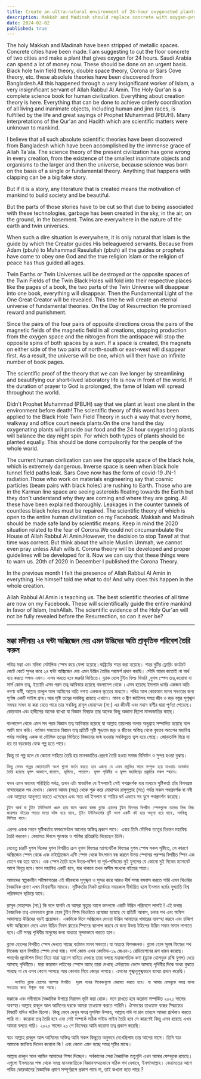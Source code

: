 ```yaml
---
title: Create an ultra-natural environment of 24-hour oxygenated plants in Makkah Madinah
description: Makkah and Madinah should replace concrete with oxygen-producing plants for 24-hour air supply. Scientific theories from Bangladesh, rooted in Qur'anic principles, reveal critical truths about black holes and universal balance.
date: 2024-02-02
published: true
---
```


The holy Makkah and Madinah have been stripped of metallic spaces. Concrete cities have been made. I am suggesting to cut the floor concrete of two cities and make a plant that gives oxygen for 24 hours. Saudi Arabia can spend a lot of money now. These should be done on an urgent basis. Black hole twin field theory, double space theory, Corona or Sars Cove theory, etc. these absolute theories have been discovered from Bangladesh.All this happened through a very insignificant worker of Islam, a very insignificant servant of Allah Rabbul Al Amin. The Holy Qur'an is a complete science book for human civilization. Everything about creation theory is here. Everything that can be done to achieve orderly coordination of all living and inanimate objects, including human and jinn races, is fulfilled by the life and great sayings of Prophet Muhammad (PBUH). Many interpretations of the Qur'an and Hadith which are scientific matters were unknown to mankind.

I believe that all such absolute scientific theories have been discovered from Bangladesh which have been accomplished by the immense grace of Allah Ta'ala. The science theory of the present civilization has gone wrong in every creation, from the existence of the smallest inanimate objects and organisms to the larger and then the universe, because science was born on the basis of a single or fundamental theory. Anything that happens with clapping can be a big fake story.

But if it is a story, any literature that is created means the motivation of mankind to build society and be beautiful.

But the parts of those stories have to be cut so that due to being associated with these technologies, garbage has been created in the sky, in the air, on the ground, in the basement. Twins are everywhere in the nature of the earth and twin universes.

When such a dire situation is everywhere, it is only natural that Islam is the guide by which the Creator guides His beleaguered servants. Because from Adam (pbuh) to Muhammad Rasulullah (pbuh) all the guides or prophets have come to obey one God and the true religion Islam or the religion of peace has thus guided all ages.

Twin Earths or Twin Universes will be destroyed or the opposite spaces of the Twin Fields of the Twin Black Holes will fold into their respective places like the pages of a book, the two parts of the Twin Universe will disappear into one book, everything will disappear. Then the Fundamental Light of the One Great Creator will be revealed. This time he will create an eternal universe of fundamental theories. On the Day of Resurrection
He promised reward and punishment.

Since the pairs of the four pairs of opposite directions cross the pairs of the magnetic fields of the magnetic field in all creations, stopping production from the oxygen space and the nitrogen from the antispace will stop the opposite spins of both spaces by a sum. If a space is created, the magnets on either side of the two pairs of north-south or east-west will disappear first. As a result, the universe will be one, which will then have an infinite number of book pages.

The scientific proof of the theory that we can live longer by streamlining and beautifying our short-lived laboratory life is now in front of the world. If the duration of prayer to God is prolonged, the fame of Islam will spread throughout the world.

Didn't Prophet Muhammad (PBUH) say that we plant at least one plant in the environment before death! The scientific theory of this word has been applied to the Black Hole Twin Field Theory in such a way that every home, walkway and office court needs plants.On the one hand the day oxygenating plants will provide our food and the 24 hour oxygenating plants will balance the day night spin. For which both types of plants should be planted equally. This should be done compulsorily for the people of the whole world.

The current human civilization can see the opposite space of the black hole, which is extremely dangerous. Inverse space is seen when black hole tunnel field paths leak. Sars Cove now has the form of covid-19 JN-1 radiation.Those who work on materials engineering say that cosmic particles (beam pairs with black holes) are rushing to Earth. Those who are in the Karman line space are seeing asteroids floating towards the Earth but they don't understand why they are coming and where they are going. All these have been explained thoroughly.
Leakages in the counter tunnels of countless black holes must be repaired. The scientific theory of which is open to the entire human civilization on my Facebook.
Makkah and Madinah should be made safe land by scientific means. Keep in mind the 2020 situation related to the fear of Corona.We could not circumambulate the House of Allah Rabbul Al Amin.However, the decision to stop Tawaf at that time was correct. But think about the whole Muslim Ummah, we cannot even pray unless Allah wills it. Corona theory will be developed and proper guidelines will be developed for it. Now we can say that these things were to warn us. 20th of 2020
In December I published the Corona Theory.

In the previous month I felt the presence of Allah Rabbul Al Amin in everything. He himself told me what to do! And why does this happen in the whole creation.

Allah Rabbul Al Amin is teaching us. The best scientific theories of all time are now on my Facebook. These will scientifically guide the entire mankind in favor of Islam, InshAllah. The scientific evidence of the Holy Qur'an will not be fully revealed before the Resurrection, so can it ever be?

---

## মক্কা মদীনায় ২৪ ঘন্টা অক্সিজেন দেয় এমন  উদ্ভিদের অতি প্রাকৃতিক পরিবেশ তৈরি করুন

পবিত্র মক্কা এবং মদিনা মেটালিক স্পেস করে ফেলা হয়েছে।কঙ্ক্রিটের শহর করা হয়েছে। শহর দুটির ফ্লোরিং কংক্রিট কেটে কেটে সুন্দর করে ২৪ ঘন্টা অক্সিজেন দেয় এমন উদ্ভিদ তৈরির পরামর্শ প্রদান করছি। সৌদি আরব কতোই না অর্থ ব‍্যয় করতে সক্ষম এখন। এসব করতে হবে জরুরি ভিত্তিতে। ব্ল‍্যাক হোল টুইন ফিল্ড থিওরি ,যুগল স্পেস তত্ব,করোনা বা সার্স কোভ তত্ব, ইত‍্যাদি এসব পরম তত্ব আবিস্কার হয়েছে বাংলাদেশ থেকে ।এসব হয়েছে ইসলাম ধর্মের একজন অতি নগণ‍্য কর্মী, আল্লাহ রাব্বুল আল আমিনের অতি নগণ‍্য একজন ভৃত‍্যের মাধ‍্যমে। পবিত্র আল কোরআন মানব সভ‍্যতার জন‍্য পূর্ণাঙ্গ একটি সাইন্স গ্রন্হ।আর সৃষ্টি তত্বের সবকিছু রয়েছে এখানে। মানব ও জ্বীণ জাতিসহ সমগ্র জীব ও জড় বস্তুর সুশৃঙ্খল সমন্বয় সাধন যা করা যেতে পারে তার সবকিছু রাসূল মোহাম্মদ (সা:) এর জীবনী এবং মহান বাণীর দ্বারা পূর্ণতা পেয়েছে।  কোরআন এবং হাদীসের অনেক ব‍্যাখ‍্যা যা বিজ্ঞান বিষয়ক তার অনেক কিছু অজানা ছিলো মানবজাতির কাছে।

  বাংলাদেশ থেকে এমন সব পরম বিজ্ঞান তত্ব আবিস্কার হয়েছে যা আল্লাহ তায়ালার অপার অনুগ্রহে সম্পাদিত হয়েছে বলে আমি মনে করি। বর্তমান সভ‍্যতার বিজ্ঞান তত্ব প্রতিটি সৃষ্টি ক্ষুদ্রতম জড় ও জীবের অস্তিত্ব থেকে বৃহত্তর অত:পর  মহাবিশ্ব পর্যন্ত সবকিছু একক বা মৌলিক তত্বের ভিত্তিতে বিজ্ঞানের জন্ম হওয়ায় সবকিছুতে ভুল হয়ে গেছে। জোড়তালি দিয়ে যা হয় তা বড়জোর ফেক গল্প হতে পারে।

কিন্তু তা গল্প হলে যে কোনো সাহিত‍্য তৈরি হয় মানবজাতির প্রেরণা তৈরি হওয়া সমাজ বিনির্মান ও সুন্দর হওয়া বুঝায়।

    কিন্তু সেসব গল্পের জোড়াতালি অংশ গুলো কর্তন করতে হবে এজন‍্য যে এসব প্রযুক্তির সাথে সম্পৃক্ত হয়ে যাওয়ায় আবর্জনা তৈরি হয়েছে যুগল আকাশে,বাতাসে, ভূমিতে, পাতালে। যুগল পৃথিবীর ও যুগল মহাবিশ্বের প্রকৃতির সকল স্হানে। 

যখন এমন ভয়াবহ পরিস্থিতি সর্বত্র, তখন এটা স্বাভাবিক যে ইসলামই সেই পথপ্রদর্শক যার মাধ্যমে সৃষ্টিকর্তা তাঁর বিপদগ্রস্ত বান্দাদেরকে পথ দেখান। কেননা আদম (আঃ) থেকে শুরু করে মোহাম্মদ রাসুলুল্লাহ (সাঃ) পর্যন্ত সকল পথপ্রদর্শক বা নবী এক আল্লাহর আনুগত্য করতে এসেছেন এবং সত্য ধর্ম ইসলাম বা শান্তির ধর্ম এভাবে সব যুগে পথপ্রদর্শন করেছে।

    টুইন আর্থ বা টুইন ইউনিভার্স ধ্বংস হয়ে যাবে অথবা যমজ ব্ল্যাক হোলের টুইন ফিল্ডের বিপরীত স্পেসগুলো তাদের নিজ নিজ জায়গায় বইয়ের পাতার মতো ভাঁজ হয়ে যাবে, টুইন ইউনিভার্সের দুটি অংশ একটি বই হয়ে অদৃশ্য হয়ে যাবে, সবকিছু মিলিয়ে যাবে।
এরপর একক মহান সৃষ্টিকর্তার ফান্ডামেন্টাল আলোর অস্তিত্ব প্রকাশ পাবে। এবার তিনি মৌলিক তত্ত্বের চিরন্তন মহাবিশ্ব তৈরি করবেন। কেয়ামত দিবসে পুরস্কার ও শাস্তির প্রতিশ্রুতি দিয়েছেন তিনি।

যেহেতু চারটি যুগল দিকের যুগল বিপরীত ক্রস যুগল ফিল্ডের ম‍্যাগনেটিক ফিল্ডের যুগল স্পেস সকল সৃষ্টিতে, সে কারণে অক্সিজেন স্পেস থেকে এবং  নাইট্রোজেন এন্টি স্পেস থেকে উৎপাদন বন্ধ করলে উভয় স্পেসের পরস্পর বিপরীত স্পিন এক যোগে বন্ধ হয়ে যাবে। এক স্পেস তৈরি হলে উত্তর-দক্ষিণ বা পূর্ব-পশ্চিমের দুই যুগলের যে কোনো দুই দিকের ম‍্যাগনেট আগে বিলুপ্ত হবে।ফলে মহাবিশ্ব একটি হবে, যার থাকবে তখন  অসীম সংখ‍্যক বইয়ের পাতা। 

আমাদের স্বল্পকালীন পরীক্ষাগারের এই জীবনকে সুশৃঙ্খল ও সুন্দর করে আরও দীর্ঘ সময় বসবাস করতে পারি এমন থিওরির বৈজ্ঞানিক প্রমাণ এখন বিশ্ববাসীর সামনে। সৃষ্টিকর্তার নিকট প্রার্থনার সময়কাল দীর্ঘায়িত হলে ইসলাম ধর্মের সুখ‍্যাতি বিশ্ব পরিমন্ডলে ছড়িয়ে যাবে।

রাসূল মোহাম্মদ (সা:) কি বলে যাননি যে আমরা মৃত‍্যুর আগে কমপক্ষে একটি উদ্ভিদ পরিবেশে লাগাই ! এই কথার বৈজ্ঞানিক তত্ব এমনভাবে ব্ল‍্যাক হোল টুইন ফিল্ড থিওরিতে প্রযোজ‍্য হয়েছে যে প্রতিটি আবাস, চলার পথ এবং অফিস আদালতে উদ্ভিদের বড়ই প্রয়োজন। একদিকে দিনে অক্সিজেন দেওয়া উদ্ভিদ আমাদের খাবারের ব‍্যবস্হা করবে এবং চব্বিশ ঘন্টা অক্সিজেন দেবে এমন উদ্ভিদ দিবস রাতের স্পিনের ব‍্যালান্স করবে যে জন‍্য উভয় টাইপের উদ্ভিদ সমান সমান লাগাতে হবে।এটি সমগ্র পৃথিবীর মানুষের জন‍্য বাধ‍্যতা মূলকভাবে করতে হবে।

ব্ল‍্যাক হোলের বিপরীত স্পেস দেখতে পাচ্ছে বর্তমান মানব সভ‍্যতা।যা অত‍্যন্ত বিপদজনক।  ব্ল‍্যাক হোল সূরঙ্গ ফিল্ডের পথ লিকেজ হলে বিপরীত স্পেস দেখা যায়। সার্স কোভ এখন কোভিড-১৯ জেএন-১ রেডিয়েশনের রূপ ধারন করেছে। পদার্থের প্রকৌশল বিদ‍্যা নিয়ে যারা যন্ত্রাংশ বানিয়ে দেখছে তারা বলছে মহাজাগতিক কণা (ব্ল‍্যাক হোলযুক্ত রশ্মি যুগল) ধেয়ে আসছে পৃথিবীতে। যারা কারমান লাইনের স্পেসে আছে তারা দেখছে এস্টরয়েড ভেসে আসছে পৃথিবীর দিকে অথচ বুঝতে পারছে না যে এসব কেনো আসছে আর কোথায় গিয়ে জোড়া লাগছে। এসবের পুঙ্খানুপুঙ্খভাবে ব‍্যাখ‍্যা প্রদান করেছি।

       অগণিত ব্ল‍্যাক হোলের পরস্পর বিপরীত  সূরঙ্গ পথের লিকেজগুলো মেরামত করতে হবে। যা আমার ফেসবুকে সমগ্র মানব সভ‍্যতার জন‍্য উন্মুক্ত করা আছে।
মক্কাকে এবং মদীনাকে বৈজ্ঞানিক উপায়ে নিরাপদ ভূমি করা হোক। মনে রাখতে হবে করোনা সম্পর্কিত ২০২০ সালের অবস্হা।আল্লাহ রাব্বুল আল আমিনের ঘরকে আমরা তাওয়াফ করতে পারিনি। ঐসময়ের তাওয়াফ বন্ধের সিদ্ধান্তের বিষয়টি যদিও সঠিক ছিলো। কিন্তু ভেবে দেখুন সমগ্র মুসলিম উম্মাহ, আল্লাহ যদি না চান তাহলে আমরা প্রার্থনাও করতে পারি না। করোনা তত্ব তৈরি হবে এবং সেই সম্পর্কে সঠিক গাইড লাইন তৈরি হবে সে কারণেই কিন্তু এসব হয়েছে এখন আমরা বলতে পারি। ২০২০ সালের ২০ শে ডিসেম্বর আমি করোনা তত্ব প্রকাশ করেছি। 

স্বয়ং আল্লাহ রাব্বুল আল আমিনের অস্তিত্ব আমি সকল কিছুতে অনুভবে দেখেছিলাম তার আগের মাসে। তিনি স্বয়ং আমাকে জানিয়ে দিলেন করোনা কি ! এবং কেনো এমন হচ্ছে সমগ্র সৃষ্টির মাঝে।

আল্লাহ রাব্বুল আল আমিন আমাদের শিক্ষা দিচ্ছেন। সর্বকালের সেরা বৈজ্ঞানিক তত্ত্বগুলি এখন আমার ফেসবুকে রয়েছে। এগুলো ইসলামের পক্ষ থেকে সমগ্র মানবজাতিকে বিজ্ঞানসম্মতভাবে সঠিক পথ দেখাবে, ইনশাআল্লাহ। কেয়ামতের আগে পবিত্র কোরআনের বৈজ্ঞানিক প্রমাণ সম্পূর্ণরূপে প্রকাশ পাবে না, তাই কখনো হতে পারে ?

